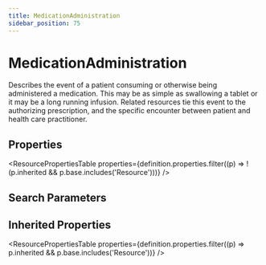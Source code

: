```yaml
---
title: MedicationAdministration
sidebar_position: 75
---
```



# MedicationAdministration

Describes the event of a patient consuming or otherwise being administered a medication.  This may be as simple as swallowing a tablet or it may be a long running infusion.  Related resources tie this event to the authorizing prescription, and the specific encounter between patient and health care practitioner.

## Properties

<ResourcePropertiesTable properties={definition.properties.filter((p) => !(p.inherited && p.base.includes('Resource')))} />

## Search Parameters

<SearchParamsTable searchParams={definition.searchParameters} />

## Inherited Properties

<ResourcePropertiesTable properties={definition.properties.filter((p) => p.inherited && p.base.includes('Resource'))} />


